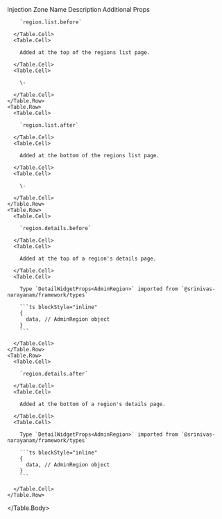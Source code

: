 
<Table>
  <Table.Header>
    <Table.Row>
      <Table.HeaderCell className="w-1/3">Injection Zone Name</Table.HeaderCell>
      <Table.HeaderCell className="w-1/3">Description</Table.HeaderCell>
      <Table.HeaderCell className="w-1/3">Additional Props</Table.HeaderCell>
    </Table.Row>
  </Table.Header>
  <Table.Body>
    <Table.Row>
      <Table.Cell>

        `region.list.before`

      </Table.Cell>
      <Table.Cell>

        Added at the top of the regions list page.

      </Table.Cell>
      <Table.Cell>

        \-

      </Table.Cell>
    </Table.Row>
    <Table.Row>
      <Table.Cell>

        `region.list.after`

      </Table.Cell>
      <Table.Cell>

        Added at the bottom of the regions list page.

      </Table.Cell>
      <Table.Cell>

        \-

      </Table.Cell>
    </Table.Row>
    <Table.Row>
      <Table.Cell>

        `region.details.before`

      </Table.Cell>
      <Table.Cell>

        Added at the top of a region's details page.

      </Table.Cell>
      <Table.Cell>
      
        Type `DetailWidgetProps<AdminRegion>` imported from `@srinivas-narayanam/framework/types`

        ```ts blockStyle="inline"
        {
          data, // AdminRegion object
        }
        ```

      </Table.Cell>
    </Table.Row>
    <Table.Row>
      <Table.Cell>

        `region.details.after`

      </Table.Cell>
      <Table.Cell>

        Added at the bottom of a region's details page.

      </Table.Cell>
      <Table.Cell>
      
        Type `DetailWidgetProps<AdminRegion>` imported from `@srinivas-narayanam/framework/types`

        ```ts blockStyle="inline"
        {
          data, // AdminRegion object
        }
        ```

      </Table.Cell>
    </Table.Row>
  </Table.Body>
</Table>